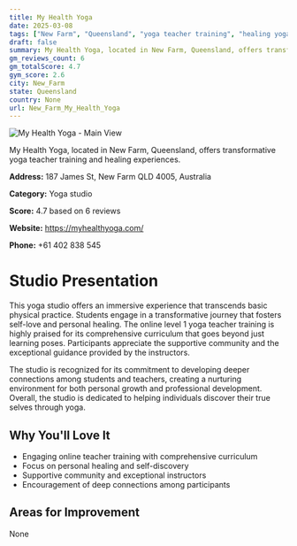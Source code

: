 ```yaml
---
title: My Health Yoga
date: 2025-03-08
tags: ["New Farm", "Queensland", "yoga teacher training", "healing yoga", "supportive atmosphere", "New Farm"]  
draft: false
summary: My Health Yoga, located in New Farm, Queensland, offers transformative yoga teacher training and healing experiences.
gm_reviews_count: 6
gm_totalScore: 4.7
gym_score: 2.6
city: New_Farm
state: Queensland
country: None
url: New_Farm_My_Health_Yoga
---
```


<div className="aspect-[16/9] relative my-8">
  <img 
    src="https://streetviewpixels-pa.googleapis.com/v1/thumbnail?panoid=KQbrtXUBSz44JiX6pCmGiw&cb_client=search.gws-prod.gps&w=408&h=240&yaw=207.5022&pitch=0&thumbfov=100"
    alt="My Health Yoga - Main View"
    className="object-cover absolute inset-0 w-full h-full rounded-lg"
  />
</div>

My Health Yoga, located in New Farm, Queensland, offers transformative yoga teacher training and healing experiences.

**Address:** 187 James St, New Farm QLD 4005, Australia

**Category:** Yoga studio

**Score:** 4.7 based on 6 reviews

**Website:** https://myhealthyoga.com/

**Phone:** +61 402 838 545

# Studio Presentation

This yoga studio offers an immersive experience that transcends basic physical practice. Students engage in a transformative journey that fosters self-love and personal healing. The online level 1 yoga teacher training is highly praised for its comprehensive curriculum that goes beyond just learning poses. Participants appreciate the supportive community and the exceptional guidance provided by the instructors.

The studio is recognized for its commitment to developing deeper connections among students and teachers, creating a nurturing environment for both personal growth and professional development. Overall, the studio is dedicated to helping individuals discover their true selves through yoga.

## Why You'll Love It

- Engaging online teacher training with comprehensive curriculum
- Focus on personal healing and self-discovery
- Supportive community and exceptional instructors
- Encouragement of deep connections among participants

## Areas for Improvement

None

<div className="grid grid-cols-1 xl:grid-cols-2 gap-4 my-8">

</div>